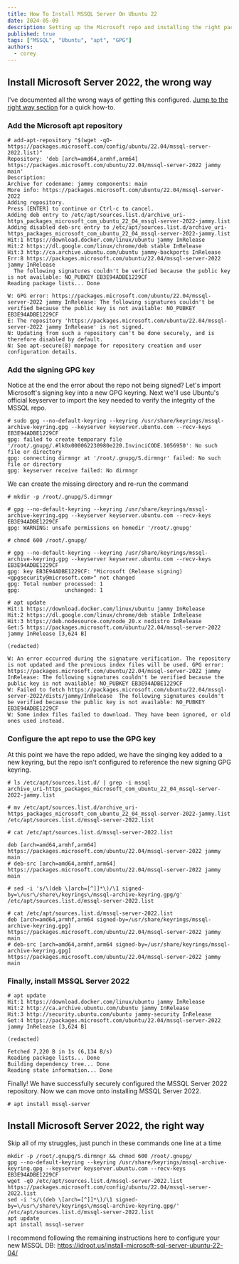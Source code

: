 ```yaml
---
title: How To Install MSSQL Server On Ubuntu 22
date: 2024-05-09
description: Setting up the Microsoft repo and installing the right packages is just the beginning
published: true
tags: ["MSSQL", "Ubuntu", "apt", "GPG"]
authors:
  - corey
---
```



## Install Microsoft Server 2022, the wrong way
I've documented all the wrong ways of getting this configured. [Jump to the right way section](#InstallMicrosoftServer2022,therightway) for a quick how-to.


### Add the Microsoft apt repository
``` bash, title=""
# add-apt-repository "$(wget -qO- https://packages.microsoft.com/config/ubuntu/22.04/mssql-server-2022.list)"
Repository: 'deb [arch=amd64,armhf,arm64] https://packages.microsoft.com/ubuntu/22.04/mssql-server-2022 jammy main'
Description:
Archive for codename: jammy components: main
More info: https://packages.microsoft.com/ubuntu/22.04/mssql-server-2022
Adding repository.
Press [ENTER] to continue or Ctrl-c to cancel.
Adding deb entry to /etc/apt/sources.list.d/archive_uri-https_packages_microsoft_com_ubuntu_22_04_mssql-server-2022-jammy.list
Adding disabled deb-src entry to /etc/apt/sources.list.d/archive_uri-https_packages_microsoft_com_ubuntu_22_04_mssql-server-2022-jammy.list
Hit:1 https://download.docker.com/linux/ubuntu jammy InRelease
Hit:2 https://dl.google.com/linux/chrome/deb stable InRelease
Hit:3 http://ca.archive.ubuntu.com/ubuntu jammy-backports InRelease
Err:8 https://packages.microsoft.com/ubuntu/22.04/mssql-server-2022 jammy InRelease
  The following signatures couldn't be verified because the public key is not available: NO_PUBKEY EB3E94ADBE1229CF
Reading package lists... Done

W: GPG error: https://packages.microsoft.com/ubuntu/22.04/mssql-server-2022 jammy InRelease: The following signatures couldn't be verified because the public key is not available: NO_PUBKEY EB3E94ADBE1229CF
E: The repository 'https://packages.microsoft.com/ubuntu/22.04/mssql-server-2022 jammy InRelease' is not signed.
N: Updating from such a repository can't be done securely, and is therefore disabled by default.
N: See apt-secure(8) manpage for repository creation and user configuration details.
```


### Add the signing GPG key
Notice at the end the error about the repo not being signed? Let's import Microsoft's signing key into a new GPG keyring.
Next we'll use Ubuntu's official keyserver to import the key needed to verify the integrity of the MSSQL repo.
``` bash, title="Don't use the deprecated apt-key command, use GPG keyrings instead"
# sudo gpg --no-default-keyring --keyring /usr/share/keyrings/mssql-archive-keyring.gpg --keyserver keyserver.ubuntu.com --recv-keys EB3E94ADBE1229CF
gpg: failed to create temporary file '/root/.gnupg/.#lk0x000062230980e220.InvinciCODE.1056950': No such file or directory
gpg: connecting dirmngr at '/root/.gnupg/S.dirmngr' failed: No such file or directory
gpg: keyserver receive failed: No dirmngr
```

We can create the missing directory and re-run the command
``` bash, title="Note the unsafe permissions, we will fix them"
# mkdir -p /root/.gnupg/S.dirmngr

# gpg --no-default-keyring --keyring /usr/share/keyrings/mssql-archive-keyring.gpg --keyserver keyserver.ubuntu.com --recv-keys EB3E94ADBE1229CF
gpg: WARNING: unsafe permissions on homedir '/root/.gnupg'
```

``` bash, title="Let's fix the directory permissions and try again"
# chmod 600 /root/.gnupg/

# gpg --no-default-keyring --keyring /usr/share/keyrings/mssql-archive-keyring.gpg --keyserver keyserver.ubuntu.com --recv-keys EB3E94ADBE1229CF
gpg: key EB3E94ADBE1229CF: "Microsoft (Release signing) <gpgsecurity@microsoft.com>" not changed
gpg: Total number processed: 1
gpg:              unchanged: 1
```

``` bash, title="Try again"
# apt update
Hit:1 https://download.docker.com/linux/ubuntu jammy InRelease
Hit:2 https://dl.google.com/linux/chrome/deb stable InRelease
Hit:3 https://deb.nodesource.com/node_20.x nodistro InRelease
Get:5 https://packages.microsoft.com/ubuntu/22.04/mssql-server-2022 jammy InRelease [3,624 B]

(redacted)

W: An error occurred during the signature verification. The repository is not updated and the previous index files will be used. GPG error: https://packages.microsoft.com/ubuntu/22.04/mssql-server-2022 jammy InRelease: The following signatures couldn't be verified because the public key is not available: NO_PUBKEY EB3E94ADBE1229CF
W: Failed to fetch https://packages.microsoft.com/ubuntu/22.04/mssql-server-2022/dists/jammy/InRelease  The following signatures couldn't be verified because the public key is not available: NO_PUBKEY EB3E94ADBE1229CF
W: Some index files failed to download. They have been ignored, or old ones used instead.
```

### Configure the apt repo to use the GPG key
At this point we have the repo added, we have the singing key added to a new keyring, but the repo isn't configured to reference the new signing GPG keyring.

``` bash, title="Find the name of the MSSQL repo file, rename it to something easy"
# ls /etc/apt/sources.list.d/ | grep -i mssql
archive_uri-https_packages_microsoft_com_ubuntu_22_04_mssql-server-2022-jammy.list

# mv /etc/apt/sources.list.d/archive_uri-https_packages_microsoft_com_ubuntu_22_04_mssql-server-2022-jammy.list /etc/apt/sources.list.d/mssql-server-2022.list
```

``` bash, title="Lets inspect the repo, notice the missing reference to our MSSQL GPG keyring?"
# cat /etc/apt/sources.list.d/mssql-server-2022.list

deb [arch=amd64,armhf,arm64] https://packages.microsoft.com/ubuntu/22.04/mssql-server-2022 jammy main
# deb-src [arch=amd64,armhf,arm64] https://packages.microsoft.com/ubuntu/22.04/mssql-server-2022 jammy main
```

``` bash, title="Use SED or your favorite text editor to add a reference to the MSSQL GPG keyring"
# sed -i 's/\(deb \[arch=[^]]*\)/\1 signed-by=\/usr\/share\/keyrings\/mssql-archive-keyring.gpg/g' /etc/apt/sources.list.d/mssql-server-2022.list

# cat /etc/apt/sources.list.d/mssql-server-2022.list
deb [arch=amd64,armhf,arm64 signed-by=/usr/share/keyrings/mssql-archive-keyring.gpg] https://packages.microsoft.com/ubuntu/22.04/mssql-server-2022 jammy main
# deb-src [arch=amd64,armhf,arm64 signed-by=/usr/share/keyrings/mssql-archive-keyring.gpg] https://packages.microsoft.com/ubuntu/22.04/mssql-server-2022 jammy main
```


### Finally, install MSSQL Server 2022
``` bash, title="Refresh available apt packages"
# apt update
Hit:1 https://download.docker.com/linux/ubuntu jammy InRelease
Hit:2 http://ca.archive.ubuntu.com/ubuntu jammy InRelease
Hit:3 http://security.ubuntu.com/ubuntu jammy-security InRelease
Get:4 https://packages.microsoft.com/ubuntu/22.04/mssql-server-2022 jammy InRelease [3,624 B]

(redacted)

Fetched 7,220 B in 1s (6,134 B/s)
Reading package lists... Done
Building dependency tree... Done
Reading state information... Done
```

Finally! We have successfully securely configured the MSSQL Server 2022 repository. Now we can move onto installing MSSQL Server 2022.
``` bash, title="Finally, install MSSQL Server 2022"
# apt install mssql-server
```


## Install Microsoft Server 2022, the right way
Skip all of my struggles, just punch in these commands one line at a time
``` bash, title="Assuming you are logged in as root, and have wget installed"
mkdir -p /root/.gnupg/S.dirmngr && chmod 600 /root/.gnupg/
gpg --no-default-keyring --keyring /usr/share/keyrings/mssql-archive-keyring.gpg --keyserver keyserver.ubuntu.com --recv-keys EB3E94ADBE1229CF
wget -qO /etc/apt/sources.list.d/mssql-server-2022.list https://packages.microsoft.com/config/ubuntu/22.04/mssql-server-2022.list
sed -i 's/\(deb \[arch=[^]]*\)/\1 signed-by=\/usr\/share\/keyrings\/mssql-archive-keyring.gpg/' /etc/apt/sources.list.d/mssql-server-2022.list
apt update
apt install mssql-server
```

I recommend following the remaining instructions here to configure your new MSSQL DB: https://idroot.us/install-microsoft-sql-server-ubuntu-22-04/
